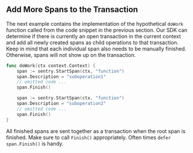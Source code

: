 ## Add More Spans to the Transaction

The next example contains the implementation of the hypothetical `doWork` function called from the code snippet in the previous section. Our SDK can determine if there is currently an open transaction in the current context and add all newly created spans as child operations to that transaction. Keep in mind that each individual span also needs to be manually finished. Otherwise, spans will not show up on the transaction.

```go
func doWork(ctx context.Context) {
	span := sentry.StartSpan(ctx, "function")
	span.Description = "suboperation1"
	// omitted code ...
	span.Finish()

	span := sentry.StartSpan(ctx, "function")
	span.Description = "suboperation2"
	// omitted code ...
	span.Finish()
}
```

All finished spans are sent together as a transaction when the root span is finished. Make sure to call `Finish()` appropriately. Often times `defer span.Finish()` is handy.
